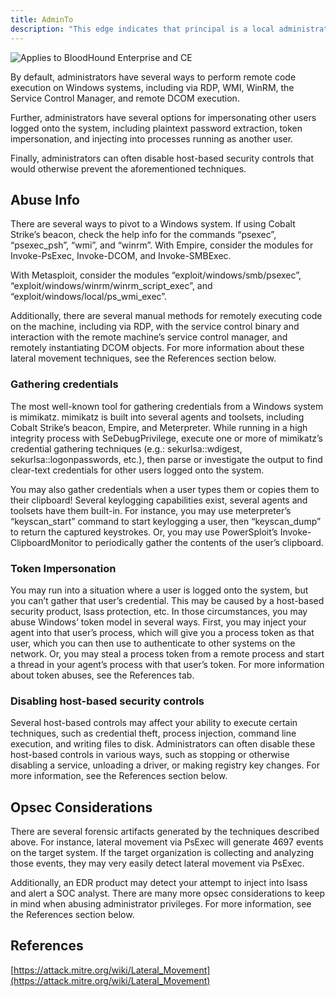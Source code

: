 ---
title: AdminTo
description: "This edge indicates that principal is a local administrator on the target computer."
---

<img noZoom src="/assets/enterprise-AND-community-edition-pill-tag.svg" alt="Applies to BloodHound Enterprise and CE"/>


 By default, administrators have several ways to perform remote code execution on Windows systems, including via RDP, WMI, WinRM, the Service Control Manager, and remote DCOM execution.

Further, administrators have several options for impersonating other users logged onto the system, including plaintext password extraction, token impersonation, and injecting into processes running as another user.

Finally, administrators can often disable host-based security controls that would otherwise prevent the aforementioned techniques.

## Abuse Info

There are several ways to pivot to a Windows system. If using Cobalt Strike’s beacon, check the help info for the commands “psexec”, “psexec_psh”, “wmi”, and “winrm”. With Empire, consider the modules for Invoke-PsExec, Invoke-DCOM, and Invoke-SMBExec.

With Metasploit, consider the modules “exploit/windows/smb/psexec”, “exploit/windows/winrm/winrm\_script\_exec”, and “exploit/windows/local/ps\_wmi\_exec”.

Additionally, there are several manual methods for remotely executing code on the machine, including via RDP, with the service control binary and interaction with the remote machine’s service control manager, and remotely instantiating DCOM objects. For more information about these lateral movement techniques, see the References section below.

### Gathering credentials

The most well-known tool for gathering credentials from a Windows system is mimikatz. mimikatz is built into several agents and toolsets, including Cobalt Strike’s beacon, Empire, and Meterpreter. While running in a high integrity process with SeDebugPrivilege, execute one or more of mimikatz’s credential gathering techniques (e.g.: sekurlsa::wdigest, sekurlsa::logonpasswords, etc.), then parse or investigate the output to find clear-text credentials for other users logged onto the system.

You may also gather credentials when a user types them or copies them to their clipboard! Several keylogging capabilities exist, several agents and toolsets have them built-in. For instance, you may use meterpreter’s “keyscan\_start” command to start keylogging a user, then “keyscan\_dump” to return the captured keystrokes. Or, you may use PowerSploit’s Invoke-ClipboardMonitor to periodically gather the contents of the user’s clipboard.

### Token Impersonation

You may run into a situation where a user is logged onto the system, but you can’t gather that user’s credential. This may be caused by a host-based security product, lsass protection, etc. In those circumstances, you may abuse Windows’ token model in several ways. First, you may inject your agent into that user’s process, which will give you a process token as that user, which you can then use to authenticate to other systems on the network. Or, you may steal a process token from a remote process and start a thread in your agent’s process with that user’s token. For more information about token abuses, see the References tab.

### Disabling host-based security controls

Several host-based controls may affect your ability to execute certain techniques, such as credential theft, process injection, command line execution, and writing files to disk. Administrators can often disable these host-based controls in various ways, such as stopping or otherwise disabling a service, unloading a driver, or making registry key changes. For more information, see the References section below.

## Opsec Considerations

There are several forensic artifacts generated by the techniques described above. For instance, lateral movement via PsExec will generate 4697 events on the target system. If the target organization is collecting and analyzing those events, they may very easily detect lateral movement via PsExec.

Additionally, an EDR product may detect your attempt to inject into lsass and alert a SOC analyst. There are many more opsec considerations to keep in mind when abusing administrator privileges. For more information, see the References section below.

## References

[https://attack.mitre.org/wiki/Lateral_Movement](https://attack.mitre.org/wiki/Lateral_Movement)
